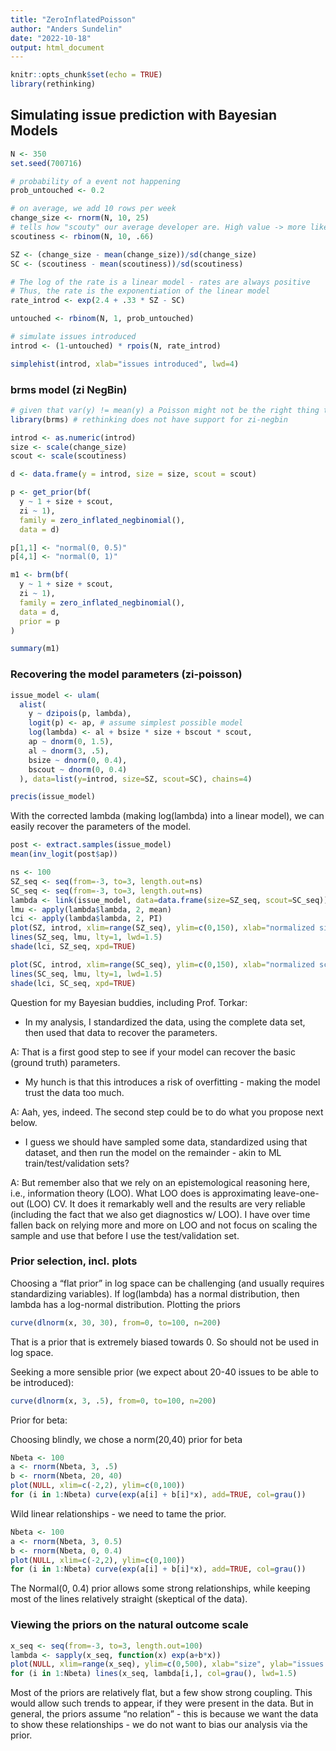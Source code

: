 ```yaml
---
title: "ZeroInflatedPoisson"
author: "Anders Sundelin"
date: "2022-10-18"
output: html_document
---
```


```r
knitr::opts_chunk$set(echo = TRUE)
library(rethinking)
```

## Simulating issue prediction with Bayesian Models
```r
N <- 350
set.seed(700716)

# probability of a event not happening
prob_untouched <- 0.2

# on average, we add 10 rows per week
change_size <- rnorm(N, 10, 25)
# tells how "scouty" our average developer are. High value -> more likely to remove issues, less likely to add new ones
scoutiness <- rbinom(N, 10, .66)

SZ <- (change_size - mean(change_size))/sd(change_size)
SC <- (scoutiness - mean(scoutiness))/sd(scoutiness)

# The log of the rate is a linear model - rates are always positive
# Thus, the rate is the exponentiation of the linear model
rate_introd <- exp(2.4 + .33 * SZ - SC)

untouched <- rbinom(N, 1, prob_untouched)

# simulate issues introduced
introd <- (1-untouched) * rpois(N, rate_introd)
```

```r
simplehist(introd, xlab="issues introduced", lwd=4)
```


### brms model (zi NegBin)

```r
# given that var(y) != mean(y) a Poisson might not be the right thing to use.
library(brms) # rethinking does not have support for zi-negbin

introd <- as.numeric(introd)
size <- scale(change_size)
scout <- scale(scoutiness)

d <- data.frame(y = introd, size = size, scout = scout)

p <- get_prior(bf(
  y ~ 1 + size + scout,
  zi ~ 1),
  family = zero_inflated_negbinomial(),
  data = d)

p[1,1] <- "normal(0, 0.5)"
p[4,1] <- "normal(0, 1)"

m1 <- brm(bf(
  y ~ 1 + size + scout,
  zi ~ 1),
  family = zero_inflated_negbinomial(),
  data = d,
  prior = p
)

summary(m1)
```

### Recovering the model parameters (zi-poisson)

```r
issue_model <- ulam(
  alist(
    y ~ dzipois(p, lambda),
    logit(p) <- ap, # assume simplest possible model
    log(lambda) <- al + bsize * size + bscout * scout,
    ap ~ dnorm(0, 1.5),
    al ~ dnorm(3, .5),
    bsize ~ dnorm(0, 0.4),
    bscout ~ dnorm(0, 0.4)
  ), data=list(y=introd, size=SZ, scout=SC), chains=4)
```

```r
precis(issue_model)
```

With the corrected lambda (making log(lambda) into a linear model), we can easily recover the parameters of the model.

```r
post <- extract.samples(issue_model)
mean(inv_logit(post$ap))
```
```r
ns <- 100
SZ_seq <- seq(from=-3, to=3, length.out=ns)
SC_seq <- seq(from=-3, to=3, length.out=ns)
lambda <- link(issue_model, data=data.frame(size=SZ_seq, scout=SC_seq))
lmu <- apply(lambda$lambda, 2, mean)
lci <- apply(lambda$lambda, 2, PI)
plot(SZ, introd, xlim=range(SZ_seq), ylim=c(0,150), xlab="normalized size", ylab="issues introduced")
lines(SZ_seq, lmu, lty=1, lwd=1.5)
shade(lci, SZ_seq, xpd=TRUE)
```
```r
plot(SC, introd, xlim=range(SC_seq), ylim=c(0,150), xlab="normalized scoutiness", ylab="issues introduced")
lines(SC_seq, lmu, lty=1, lwd=1.5)
shade(lci, SC_seq, xpd=TRUE)
```


Question for my Bayesian buddies, including Prof. Torkar:

* In my analysis, I standardized the data, using the complete data set, then used that data to recover the parameters.

A: That is a first good step to see if your model can recover the basic (ground truth) parameters.

* My hunch is that this introduces a risk of overfitting - making the model trust the data too much.

A: Aah, yes, indeed. The second step could be to do what you propose next below.

* I guess we should have sampled some data, standardized using that dataset, and then run the model on the remainder - akin to ML train/test/validation sets?

A: But remember also that we rely on an epistemological reasoning here, i.e., information theory (LOO). What LOO does is approximating leave-one-out (LOO) CV. It does it remarkably well and the results are very reliable (including the fact that we also get diagnostics w/ LOO). I have over time fallen back on relying more and more on LOO and not focus on scaling the sample and use that before I use the test/validation set.


### Prior selection, incl. plots

Choosing a "flat prior" in log space can be challenging (and usually requires standardizing variables).
If log(lambda) has a normal distribution, then lambda has a log-normal distribution.
Plotting the priors
```r
curve(dlnorm(x, 30, 30), from=0, to=100, n=200)
```
That is a prior that is extremely biased towards 0. So should not be used in log space.

Seeking a more sensible prior (we expect about 20-40 issues to be able to be introduced):
```r
curve(dlnorm(x, 3, .5), from=0, to=100, n=200)
```

Prior for beta:

Choosing blindly, we chose a norm(20,40) prior for beta
```r
Nbeta <- 100
a <- rnorm(Nbeta, 3, .5)
b <- rnorm(Nbeta, 20, 40)
plot(NULL, xlim=c(-2,2), ylim=c(0,100))
for (i in 1:Nbeta) curve(exp(a[i] + b[i]*x), add=TRUE, col=grau())
```

Wild linear relationships - we need to tame the prior.


```r
Nbeta <- 100
a <- rnorm(Nbeta, 3, 0.5)
b <- rnorm(Nbeta, 0, 0.4)
plot(NULL, xlim=c(-2,2), ylim=c(0,100))
for (i in 1:Nbeta) curve(exp(a[i] + b[i]*x), add=TRUE, col=grau())
```

The Normal(0, 0.4) prior allows some strong relationships, while keeping most of the lines relatively straight (skeptical of the data).

### Viewing the priors on the natural outcome scale

```r
x_seq <- seq(from=-3, to=3, length.out=100)
lambda <- sapply(x_seq, function(x) exp(a+b*x))
plot(NULL, xlim=range(x_seq), ylim=c(0,500), xlab="size", ylab="issues introduced")
for (i in 1:Nbeta) lines(x_seq, lambda[i,], col=grau(), lwd=1.5)

```

Most of the priors are relatively flat, but a few show strong coupling. This would allow such trends to appear, if they were present in the data. But in general, the priors assume "no relation" - this is because we want the data to show these relationships - we do not want to bias our analysis via the prior.
